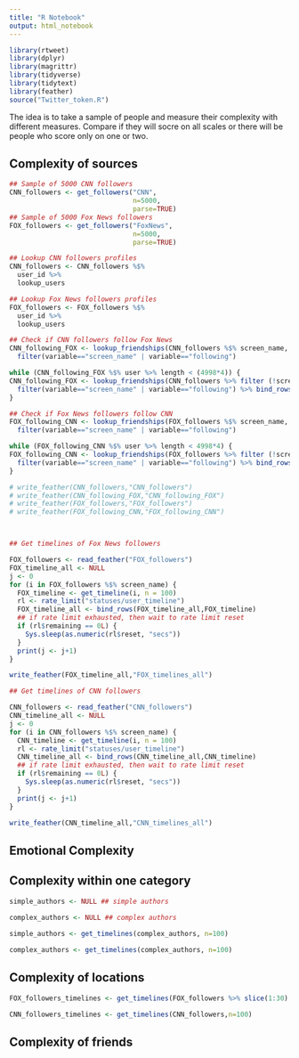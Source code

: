 ```yaml
---
title: "R Notebook"
output: html_notebook
---
```

```r
library(rtweet)
library(dplyr)
library(magrittr)
library(tidyverse)
library(tidytext)
library(feather)
source("Twitter_token.R")
```

The idea is to take a sample of people and measure their complexity with different measures. Compare if they will socre on all scales or there will be people who score only on one or two.

## Complexity of sources

```r
## Sample of 5000 CNN followers
CNN_followers <- get_followers("CNN",
                               n=5000,
                               parse=TRUE)
## Sample of 5000 Fox News followers
FOX_followers <- get_followers("FoxNews",
                               n=5000,
                               parse=TRUE)

## Lookup CNN followers profiles
CNN_followers <- CNN_followers %$%
  user_id %>%
  lookup_users

## Lookup Fox News followers profiles
FOX_followers <- FOX_followers %$%
  user_id %>%
  lookup_users

## Check if CNN followers follow Fox News
CNN_following_FOX <- lookup_friendships(CNN_followers %$% screen_name, "FoxNews") %>%
  filter(variable=="screen_name" | variable=="following")

while (CNN_following_FOX %$% user %>% length < (4998*4)) {
CNN_following_FOX <- lookup_friendships(CNN_followers %>% filter (!screen_name %in% (CNN_following_FOX %>% filter(variable=="screen_name" & relationship!="target") %$% value)) %$% screen_name, "FoxNews") %>%
  filter(variable=="screen_name" | variable=="following") %>% bind_rows(CNN_following_FOX)
}

## Check if Fox News followers follow CNN
FOX_following_CNN <- lookup_friendships(FOX_followers %$% screen_name, "CNN") %>%
  filter(variable=="screen_name" | variable=="following")

while (FOX_following_CNN %$% user %>% length < 4998*4) {
FOX_following_CNN <- lookup_friendships(FOX_followers %>% filter (!screen_name %in% (CNN_following_FOX %>% filter(variable=="screen_name" & relationship!="target") %$% value)) %$% screen_name, "CNN") %>%
  filter(variable=="screen_name" | variable=="following") %>% bind_rows(FOX_following_CNN)
}

# write_feather(CNN_followers,"CNN_followers")
# write_feather(CNN_following_FOX,"CNN_following_FOX")
# write_feather(FOX_followers,"FOX_followers")
# write_feather(FOX_following_CNN,"FOX_following_CNN")



## Get timelines of Fox News followers

FOX_followers <- read_feather("FOX_followers")
FOX_timeline_all <- NULL
j <- 0
for (i in FOX_followers %$% screen_name) {
  FOX_timeline <- get_timeline(i, n = 100)
  rl <- rate_limit("statuses/user_timeline")
  FOX_timeline_all <- bind_rows(FOX_timeline_all,FOX_timeline)
  ## if rate limit exhausted, then wait to rate limit reset
  if (rl$remaining == 0L) {
    Sys.sleep(as.numeric(rl$reset, "secs"))
  }
  print(j <- j+1)
}

write_feather(FOX_timeline_all,"FOX_timelines_all")

## Get timelines of CNN followers

CNN_followers <- read_feather("CNN_followers")
CNN_timeline_all <- NULL
j <- 0
for (i in CNN_followers %$% screen_name) {
  CNN_timeline <- get_timeline(i, n = 100)
  rl <- rate_limit("statuses/user_timeline")
  CNN_timeline_all <- bind_rows(CNN_timeline_all,CNN_timeline)
  ## if rate limit exhausted, then wait to rate limit reset
  if (rl$remaining == 0L) {
    Sys.sleep(as.numeric(rl$reset, "secs"))
  }
  print(j <- j+1)
}

write_feather(CNN_timeline_all,"CNN_timelines_all")


```

## Emotional Complexity

## Complexity within one category

```r
simple_authors <- NULL ## simple authors

complex_authors <- NULL ## complex authors
  
simple_authors <- get_timelines(complex_authors, n=100)

complex_authors <- get_timelines(complex_authors, n=100)
```

## Complexity of locations

```r
FOX_followers_timelines <- get_timelines(FOX_followers %>% slice(1:30) %$% user_id,n=10)

CNN_followers_timelines <- get_timelines(CNN_followers,n=100)

```

## Complexity of friends

```r

```

